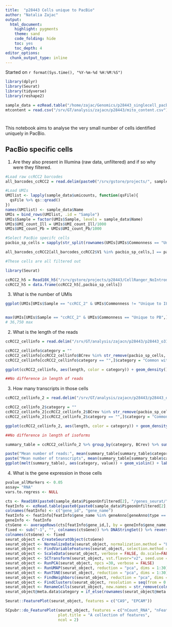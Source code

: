 ```yaml
---
title:  "p28443 Cells unique to PacBio"
author: "Natalia Zajac"
output:
  html_document: 
    highlight: pygments
    theme: sand
    code_folding: hide
    toc: yes
    toc_depth: 4
editor_options: 
  chunk_output_type: inline
---
```


Started on `r format(Sys.time(), "%Y-%m-%d %H:%M:%S")`

```r
library(dplyr)
library(Seurat)
library(tidyverse)
library(reshape2)

sample_data = ezRead.table("/home/zajac/Genomics/p28443_singlecell_pacbiovsillumina/SIB-poster/2024-05-22-sampleInfo.tsv")
mtcontent = read.csv("/srv/GT/analysis/zajacn/p28443/mito_content.csv")

```

# {.tabset}

This notebook aims to analyse the very small number of cells identified uniquely in PacBio.

## PacBio specific cells

1. Are they also present in Illumina (raw data, unfiltered) and if so why were they filtered.

```r

#Load raw ccRCC2 barcodes
all_barcodes_ccRCC2 = read.delim(paste0("/srv/gstore/projects/", sample_data$CellRangerNoIntron, "/raw_feature_bc_matrix/barcodes.tsv.gz")[2], header = F)

#Load UMIs
UMIlist <- lapply(sample_data$umicounts, function(qsFile){
  qsFile %>% qs::qread()
})
names(UMIlist) <- sample_data$Name
UMIs = bind_rows(UMIlist, .id = "Sample")
UMIs$Sample = factor(UMIs$Sample, levels = sample_data$Name)
UMIs$UMI_count_Ill = UMIs$UMI_count_Ill/1000
UMIs$UMI_count_Pb = UMIs$UMI_count_Pb/1000

#Select PacBio specifc cells
pacbio_sp_cells = sapply(str_split(rownames(UMIs[UMIs$Commonness == "Unique to PB",]), "\\.."), .subset,1)

all_barcodes_ccRCC2[all_barcodes_ccRCC2$V1 %in% pacbio_sp_cells,] == pacbio_sp_cells

#These cells are all filtered out
```


```r

library(Seurat)

ccRCC2_h5 = Read10X_h5("/srv/gstore/projects/p28443/CellRanger_NoIntrons_SMRTLinkGTF/G18_626_ccRCC-cellRanger/raw_feature_bc_matrix.h5")
ccRCC2_h5 = data.frame(ccRCC2_h5[,pacbio_sp_cells])

```

3. What is the number of UMIs

```r
ggplot(UMIs[UMIs$Sample == "ccRCC_2" & UMIs$Commonness != "Unique to ILL",], aes(UMI_count_Pb, color = Commonness )) + geom_density(position = "stack")


max(UMIs[UMIs$Sample == "ccRCC_2" & UMIs$Commonness == "Unique to PB",]$UMI_count_Pb) 
# 36,750 max
```

2. What is the length of the reads

```r
ccRCC2_cellinfo = read.delim("/srv/GT/analysis/zajacn/p28443/p28443_o31598_2/p28443_o31598_2_threecells_getMTinfo_unfiltered/scisoseq.info.csv")

ccRCC2_cellinfo$category = ""
ccRCC2_cellinfo[ccRCC2_cellinfo$BCrev %in% str_remove(pacbio_sp_cells, "-1"),]$category = "Unique to PB"
ccRCC2_cellinfo[ccRCC2_cellinfo$category == "",]$category = "Common with ILL"

ggplot(ccRCC2_cellinfo, aes(length, color = category)) + geom_density()

##No difference in length of reads
```

3. How many transcripts in those cells

```r
ccRCC2_cellinfo_2 = read.delim("/srv/GT/analysis/zajacn/p28443/p28443_o31598_2/p28443_o31598_2_threecells_getMTinfo_unfiltered/scisoseq.annotated.info.csv")

ccRCC2_cellinfo_2$category = ""
ccRCC2_cellinfo_2[ccRCC2_cellinfo_2$BCrev %in% str_remove(pacbio_sp_cells, "-1"),]$category = "Unique to PB"
ccRCC2_cellinfo_2[ccRCC2_cellinfo_2$category == "",]$category = "Common with ILL"

ggplot(ccRCC2_cellinfo_2, aes(length, color = category)) + geom_density()

##No difference in length of isoforms

summary_table = ccRCC2_cellinfo_2 %>% group_by(category, BCrev) %>% summarise(transcripts = n_distinct(transcript), Umis = n_distinct(UMI))

paste("Mean number of reads:", mean(summary_table[summary_table$category == "Unique to PB",]$reads))
paste("Mean number of transcripts", mean(summary_table[summary_table$category == "Unique to PB",]$transcripts))
ggplot(melt(summary_table), aes(category, value)) + geom_violin() + labs(y = "Count", x = "") + facet_grid(variable~., scales = "free") 
```


4. What is the gene expression in those cells

```r
pvalue_allMarkers <- 0.05
assay= "RNA"
vars.to.regress <- NULL

cts <- Read10X(paste0(sample_data$PigeonUnfiltered[2], "/genes_seurat/"), gene.column = 1)
featInfo <- ezRead.table(paste0(paste0(sample_data$PigeonUnfiltered[2], "/genes_seurat/"), "/genes.tsv"), header = FALSE, row.names = NULL)
colnames(featInfo) <- c("gene_id", "gene_name")
featInfo <- featInfo[featInfo$gene_name %in% geneAnno[geneAnno$type == "protein_coding",]$gene_name, ]
geneInfo <- featInfo
ctsGene <- averageRows(cts[featInfo$gene_id,], by = geneInfo$gene_name, func = sum) %>% as.matrix() %>% as("dgCMatrix")
fixed <- sub("-1", "", colnames(ctsGene)) %>% DNAStringSet() %>% reverseComplement() %>% as.character()
colnames(ctsGene) <- fixed
seurat_object = CreateSeuratObject(ctsGene)
seurat_object <- NormalizeData(seurat_object, normalization.method = "LogNormalize", scale.factor=10000, verbose=FALSE)
seurat_object <- FindVariableFeatures(seurat_object, selection.method = "vst", nfeatures = 3000)
seurat_object <- ScaleData(seurat_object, verbose = FALSE, do.scale=FALSE)
seurat_object <- SCTransform(seurat_object, vst.flavor="v2", seed.use = 38, vars.to.regress = vars.to.regress, assay = assay, verbose = FALSE, return.only.var.genes=FALSE)
seurat_object <- RunPCA(seurat_object, npcs =30, verbose = FALSE)
seurat_object <- RunUMAP(seurat_object, reduction = "pca", dims = 1:30)
seurat_object <- RunTSNE(seurat_object, reduction = "pca", dims = 1:30)
seurat_object <- FindNeighbors(seurat_object, reduction = "pca", dims = 1:30)
seurat_object <- FindClusters(seurat_object, resolution = seq(from = 0.2, to = 1, by = 0.2), verbose=FALSE)
seurat_object <- RenameCells(seurat_object, new.names = str_remove(colnames(seurat_object), "-1"))
seurat_object@meta.data$category = if_else(rownames(seurat_object@meta.data) %in% str_remove(pacbio_sp_cells, "-1"), "Unique to PB", "Common with ILL")

Seurat::FeaturePlot(seurat_object, features = c("CA9", "EPCAM"))

SCpubr::do_FeaturePlot(seurat_object, features = c("nCount_RNA", "nFeature_RNA"), 
                       plot.title = "A collection of features", 
                       ncol = 2)
```

